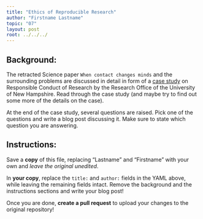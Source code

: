```yaml
---
title: "Ethics of Reproducible Research"
author: "Firstname Lastname"
topic: "07"
layout: post
root: ../../../
---
```



## Background:

The retracted Science paper `When contact changes minds` and the surrounding problems are discussed in detail in form of a  [case study](https://www.unh.edu/research/sites/www.unh.edu.research/files/docs/RIS/lacour_case.pdf) on Responsible Conduct of Research by the Research Office of the University of New Hampshire. Read through the case study (and maybe try to find out some more of the details on the case). 

At the end of the case study, several questions are raised. Pick one of the questions and write a blog post discussing it. Make sure to state which question you are answering.


## Instructions:
Save a **copy** of this file, replacing "Lastname" and "Firstname" with your own and *leave the original unedited*.

In **your copy**, replace the `title:` and `author:` fields in the YAML above, while leaving the remaining fields intact. Remove the background and the instructions sections and write your blog post!

Once you are done, **create a pull request** to upload your changes to the original repository!

